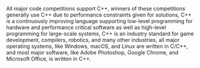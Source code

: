 
All major code competitions support C++, winners of these competitions generally use C++ due to performance constraints given for solutions, C++ is a continuously improving language supporting low-level programming for hardware and performance critical software as well as high-level programming for large-scale systems, C++ is an industry standard for game development, compilers, robotics, and many other industries, all major operating systems, like Windows, macOS, and Linux are written in C/C++, and most major software, like Adobe Photoshop, Google Chrome, and Microsoft Office, is written in C++.
